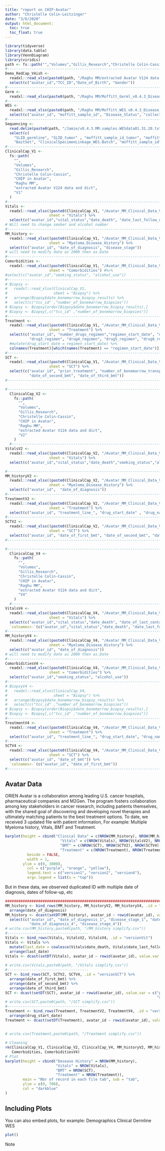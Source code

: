 ```yaml
---
title: "report on CHIP-Avatar"
author: "Christelle Colin-Leitzinger"
date: "3/6/2020"
output: html_document:
  toc: true
  toc_float: true
---
```


```r
library(tidyverse)
library(data.table)
library(VennDiagram)
library(viridis)
path <- fs::path("","Volumes","Gillis_Research","Christelle Colin-Cassin", "CHIP in Avatar")
#-----------------------------------------------------------------------------------------------------------------
Demo_RedCap_V4ish <-
  readxl::read_xlsx(paste0(path, "/Raghu MM/extracted Avatar V124 data and dict/Avatar_Demographics_All_MM_OUT_03022020.xlsx")) %>%
  select(c("avatar_id","TCC_ID","Date_of_Birth", "Gender"))
#-----------------------------------------------------------------------------------------------------------------
Germ <- 
  readxl::read_xlsx(paste0(path, "/Raghu MM/Moffitt_Germl_v0.4.3_Disease_Classification_OUT01312020.xlsx"))
#-----------------------------------------------------------------------------------------------------------------
WES <-
  readxl::read_xlsx(paste0(path, "/Raghu MM/Moffitt_WES_v0.4.3_Disease_Classification_OUT01312020.xlsx")) %>% 
  select(c("avatar_id", "moffitt_sample_id", "Disease_Status", "collectiondt"))
#-----------------------------------------------------------------------------------------------------------------
Sequencing <-
  read.delim(paste0(path, "/Jamie/v0.4.3.MM.samples.WESdata01.31.20.txt")) %>% 
  select(c(
    "SLID_germline", "SLID_tumor" , "moffitt_sample_id_tumor", "moffitt_sample_id_germline",
    "BaitSet", "ClinicalSpecimenLinkage_WES.Batch", "moffitt_sample_id"))
#-----------------------------------------------------------------------------------------------------------------
ClinicalCap_V1 <-
  fs::path(
    "",
    "Volumes",
    "Gillis_Research",
    "Christelle Colin-Cassin",
    "CHIP in Avatar",
    "Raghu MM",
    "extracted Avatar V124 data and dict",
    "V1"
  )
#-----------------------------------------------------------------------------------------------------------------
Vitals <-
  readxl::read_xlsx((paste0(ClinicalCap_V1, "/Avatar_MM_Clinical_Data_V1_OUT_02072020.xlsx")),
                    sheet = "Vitals") %>%
  select(c("avatar_id","vital_status","date_death", "date_last_follow_up", "smoking_status","current_smoker","alcohol_use"))
# Will need to change smoker and alcohol number
#-----------------------------------------------------------------------------------------------------------------
MM_history <-
  readxl::read_xlsx((paste0(ClinicalCap_V1, "/Avatar_MM_Clinical_Data_V1_OUT_02072020.xlsx")),
                    sheet = "Myeloma_Disease_History") %>%
  select(c("avatar_id", "date_of_diagnosis", "disease_stage"))
# will need to modify date as 2000 then as.Date
#-----------------------------------------------------------------------------------------------------------------
Comorbidities <-
  readxl::read_xlsx((paste0(ClinicalCap_V1, "/Avatar_MM_Clinical_Data_V1_OUT_02072020.xlsx")),
                    sheet = "Comorbidities") #%>% 
#select(c("avatar_id","smoking_status", "alcohol_use"))
#-----------------------------------------------------------------------------------------------------------------
# Biopsy <-
#   readxl::read_xlsx(ClinicalCap_V1,
#                     sheet = "Biopsy") %>%
#   arrange(Biopsy$date_bonemarrow_biopsy_results) %>%
#   select(c("tcc_id" ,"number_of_bonemarrow_biopsies"))
# Biopsy <- Biopsy[order(Biopsy$date_bonemarrow_biopsy_results),]
# Biopsy <- Biopsy[,c("tcc_id" ,"number_of_bonemarrow_biopsies")]
#-----------------------------------------------------------------------------------------------------------------
Treatment <-
  readxl::read_xlsx((paste0(ClinicalCap_V1, "/Avatar_MM_Clinical_Data_V1_OUT_02072020.xlsx")),
                    sheet = "Treatment") %>%
  select(c("avatar_id", "number_drugs_regimen","regimen_start_date", "drug1_regimen", "drug2_regimen",
           "drug3_regimen", "drug4_regimen", "drug5_regimen", "drug6_regimen", "drug7_regimen")) #%>% 
  #mutate(drug_start_date = regimen_start_date) %>% 
  colnames(Treatment)[which(names(Treatment) == "regimen_start_date")] <- "drug_start_date"
#-----------------------------------------------------------------------------------------------------------------
SCT <-
  readxl::read_xlsx((paste0(ClinicalCap_V1, "/Avatar_MM_Clinical_Data_V1_OUT_02072020.xlsx")),
                    sheet = "SCT") %>%
  select(c("avatar_id", "prior_treatment", "number_of_bonemarrow_transplant","date_of_first_bmt", 
           "date_of_second_bmt", "date_of_third_bmt"))
#-----------------------------------------------------------------------------------------------------------------

#-----------------------------------------------------------------------------------------------------------------
  ClinicalCap_V2 <-
    fs::path(
      "",
      "Volumes",
      "Gillis_Research",
      "Christelle Colin-Cassin",
      "CHIP in Avatar",
      "Raghu MM",
      "extracted Avatar V124 data and dict",
      "V2"
    )
  #-----------------------------------------------------------------------------------------------------------------
VitalsV2 <-
  readxl::read_xlsx((paste0(ClinicalCap_V2, "/Avatar_MM_Clinical_Data_V2_OUT_02102020.xlsx")),
                    sheet = "Vitals") %>%
  select(c("avatar_id","vital_status","date_death","smoking_status","alcohol_use", "bmi_at_dx_v2"))

#-----------------------------------------------------------------------------------------------------------------
MM_historyV2 <-
  readxl::read_xlsx((paste0(ClinicalCap_V2, "/Avatar_MM_Clinical_Data_V2_OUT_02102020.xlsx")),
                    sheet = "Myeloma_Disease_History") %>%
  select(c("avatar_id",  "date_of_diagnosis"))
#-----------------------------------------------------------------------------------------------------------------
TreatmentV2 <-
  readxl::read_xlsx((paste0(ClinicalCap_V2, "/Avatar_MM_Clinical_Data_V2_OUT_02102020.xlsx")),
                    sheet = "Treatment") %>%
  select(c("avatar_id", "treatment_line_", "drug_start_date" , "drug_name_"))
#-----------------------------------------------------------------------------------------------------------------
SCTV2 <-
  readxl::read_xlsx((paste0(ClinicalCap_V2, "/Avatar_MM_Clinical_Data_V2_OUT_02102020.xlsx")),
                    sheet = "SCT") %>%
  select(c("avatar_id", "date_of_first_bmt", "date_of_second_bmt", "date_of_third_bmt"))
#-----------------------------------------------------------------------------------------------------------------

#-----------------------------------------------------------------------------------------------------------------
  ClinicalCap_V4 <-
    fs::path(
      "",
      "Volumes",
      "Gillis_Research",
      "Christelle Colin-Cassin",
      "CHIP in Avatar",
      "Raghu MM",
      "extracted Avatar V124 data and dict",
      "V4"
    )
  #-----------------------------------------------------------------------------------------------------------------
VitalsV4 <-
  readxl::read_xlsx((paste0(ClinicalCap_V4, "/Avatar_MM_Clinical_Data_V4_OUT_02212020.xlsx")),
                    sheet = "Vitals") %>%
  select(c("avatar_id","vital_status","date_death", "date_of_last_contact")) %>% 
  `colnames<-`(c("avatar_id","vital_status","date_death", "date_last_follow_up"))
#-----------------------------------------------------------------------------------------------------------------
MM_historyV4 <-
  readxl::read_xlsx((paste0(ClinicalCap_V4, "/Avatar_MM_Clinical_Data_V4_OUT_02212020.xlsx")),
                    sheet = "Myeloma_Disease_History") %>%
  select(c("avatar_id", "date_of_diagnosis"))
# will need to modify date as 2000 then as.Date
#-----------------------------------------------------------------------------------------------------------------
ComorbiditiesV4 <-
  readxl::read_xlsx((paste0(ClinicalCap_V4, "/Avatar_MM_Clinical_Data_V4_OUT_02212020.xlsx")),
                    sheet = "Comorbidities") %>%
  select(c("avatar_id","smoking_status", "alcohol_use"))
#-----------------------------------------------------------------------------------------------------------------
# BiopsyV4 <-
#   readxl::read_xlsx(ClinicalCap_V4,
#                     sheet = "Biopsy") %>%
#   arrange(Biopsy$date_bonemarrow_biopsy_results) %>%
#   select(c("tcc_id" ,"number_of_bonemarrow_biopsies"))
# Biopsy <- Biopsy[order(Biopsy$date_bonemarrow_biopsy_results),]
# Biopsy <- Biopsy[,c("tcc_id" ,"number_of_bonemarrow_biopsies")]
#-----------------------------------------------------------------------------------------------------------------
TreatmentV4 <-
  readxl::read_xlsx((paste0(ClinicalCap_V4, "/Avatar_MM_Clinical_Data_V4_OUT_02212020.xlsx")),
                    sheet = "Treatment") %>%
  select(c("avatar_id", "treatment_line_", "drug_start_date", "drug_name_"))
#-----------------------------------------------------------------------------------------------------------------
SCTV4 <-
  readxl::read_xlsx((paste0(ClinicalCap_V4, "/Avatar_MM_Clinical_Data_V4_OUT_02212020.xlsx")),
                    sheet = "SCT") %>%
  select(c("avatar_id", "date_of_bmt")) %>% 
  `colnames<-`(c("avatar_id", "date_of_first_bmt"))
#-----------------------------------------------------------------------------------------------------------------

```

## Avatar Data

ORIEN Avatar is a collaboration among leading U.S. cancer hospitals, pharmaceutical companies and M2Gen. The program fosters collaboration among key stakeholders in cancer research, including patients themselves, with the shared goal of discovering and developing novel therapies and ultimately matching patients to the best treatment options.
To date, we received 3 updated file with patient information, For example: Multiple Myeloma history, Vitals, BMT and Treatment.


```r
barplot(height = cbind("Clinical Data" = c(NROW(MM_history), NROW(MM_historyV2), NROW(MM_historyV4)),
                         "Vitals" = c(NROW(Vitals), NROW(VitalsV2), NROW(VitalsV4)),
                         "BMT" = c(NROW(SCT), NROW(SCTV2), NROW(SCTV4)),
                         "Treatment" = c(NROW(Treatment), NROW(TreatmentV2), NROW(TreatmentV4))),
          beside = FALSE,
          width = 1,
        ylim = c(0, 3000),
          col = c("purple", "orange", "yellow"),
          legend.text = c("version1", "version2", "version4"),
          args.legend = list(x = "top"))
```
But in these data, we observed duplicated ID with multiple date of diagnosis, dates of follow-up, etc
```r
##################################################################################################  II  ## Bind ### Align duplicated ID
MM_history <- bind_rows(MM_history, MM_historyV2, MM_historyV4, .id = "versionMM") %>%
  arrange(date_of_diagnosis)
MM_history <- dcast(setDT(MM_history), avatar_id ~ rowid(avatar_id), value.var = c("date_of_diagnosis", "disease_stage")) %>% 
  select(c("avatar_id", "date_of_diagnosis_1", "disease_stage_1", "date_of_diagnosis_2", "disease_stage_2", "date_of_diagnosis_3", "disease_stage_3",
           "date_of_diagnosis_4", "disease_stage_4"))
# write.csv(MM_history,paste0(path, "/MM_history simplify.csv"))
#-------------------------------------
Vitals <- bind_rows(Vitals, VitalsV2, VitalsV4, .id = "versionVit") 
Vitals <- Vitals %>%
  mutate(last_date = coalesce(Vitals$date_death, Vitals$date_last_follow_up)) %>% 
  arrange(last_date)
Vitals <- dcast(setDT(Vitals), avatar_id ~ rowid(avatar_id), value.var = c("vital_status", "date_death", "date_last_follow_up", "smoking_status",
                                                                           "current_smoker", "alcohol_use", "bmi_at_dx_v2"))
# write.csv(Vitals,paste0(path, "/Vitals simplify.csv"))
#-------------------------------------
SCT <- bind_rows(SCT, SCTV2, SCTV4, .id = "versionSCT") %>% 
  arrange(date_of_first_bmt) %>% 
  arrange(date_of_second_bmt) %>% 
  arrange(date_of_third_bmt)
SCT <- dcast(setDT(SCT), avatar_id ~ rowid(avatar_id), value.var = c("prior_treatment", "number_of_bonemarrow_transplant",
                                                                     "date_of_first_bmt", "date_of_second_bmt", "date_of_third_bmt"))
# write.csv(SCT,paste0(path, "/SCT simplify.csv"))
#------------------------------------
Treatment <- bind_rows(Treatment, TreatmentV2, TreatmentV4, .id = "versionTreat") %>% 
  arrange(drug_start_date)
Treatment <- dcast(setDT(Treatment), avatar_id ~ rowid(avatar_id), value.var = c("number_drugs_regimen", "drug_start_date", "drug1_regimen",
                                                                                 "drug2_regimen", "drug3_regimen", "drug4_regimen", "drug5_regimen",
                                                                                 "drug6_regimen", "drug7_regimen", "treatment_line_", "drug_name_"))
# write.csv(Treatment,paste0(path, "/Treatment simplify.csv"))

# Cleaning
rm(ClinicalCap_V1, ClinicalCap_V2, ClinicalCap_V4, MM_historyV2, MM_historyV4, VitalsV2, VitalsV4, SCTV2, SCTV4, TreatmentV2, TreatmentV4,
   Comorbidities, ComorbiditiesV4)
# Plot
barplot(height = cbind("Desease History" = NROW(MM_history),
                       "Vitals" = NROW(Vitals),
                       "BMT" = NROW(SCT),
                       "Treatment" = NROW(Treatment)),
        main = "Nbr of record in each file tab", sub = "tab",
        ylim = c(0, 700),
        col = "darkblue"
)
```

## Including Plots

You can also embed plots, for example:
Demographics
Clinical
Germline
WES

```r
plot()
```

Note
